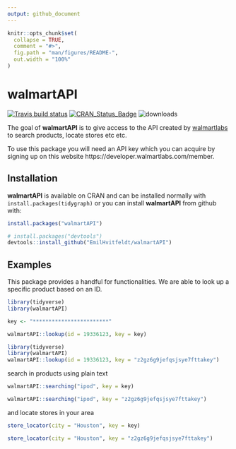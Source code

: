 ```yaml
---
output: github_document
---
```


<!-- README.md is generated from README.Rmd. Please edit that file -->

```r
knitr::opts_chunk$set(
  collapse = TRUE,
  comment = "#>",
  fig.path = "man/figures/README-",
  out.width = "100%"
)
```

# walmartAPI

[![Travis build status](https://travis-ci.org/EmilHvitfeldt/walmartAPI.svg?branch=master)](https://travis-ci.org/EmilHvitfeldt/walmartAPI) [![CRAN_Status_Badge](http://www.r-pkg.org/badges/version/walmartAPI)](https://cran.r-project.org/package=walmartAPI)
![downloads](http://cranlogs.r-pkg.org/badges/grand-total/walmartAPI)

The goal of **walmartAPI** is to give access to the API created by [walmartlabs](https://developer.walmartlabs.com/) to search products, locate stores etc etc.

To use this package you will need an API key which you can acquire by signing up on this website https://developer.walmartlabs.com/member.

## Installation

**walmartAPI** is available on CRAN and can be installed normally with `install.packages(tidygraph)` or you can install **walmartAPI** from github with:

```r
install.packages("walmartAPI")

# install.packages("devtools")
devtools::install_github("EmilHvitfeldt/walmartAPI")
```

## Examples

This package provides a handful for functionalities. We are able to look up a specific product based on an ID.

```r
library(tidyverse)
library(walmartAPI)

key <- "************************"

walmartAPI::lookup(id = 19336123, key = key)
```

```r
library(tidyverse)
library(walmartAPI)
walmartAPI::lookup(id = 19336123, key = "z2gz6g9jefqsjsye7fttakey")
```

search in products using plain text

```r
walmartAPI::searching("ipod", key = key)
```

```r
walmartAPI::searching("ipod", key = "z2gz6g9jefqsjsye7fttakey")
```

and locate stores in your area

```r
store_locator(city = "Houston", key = key)
```

```r
store_locator(city = "Houston", key = "z2gz6g9jefqsjsye7fttakey")
```
